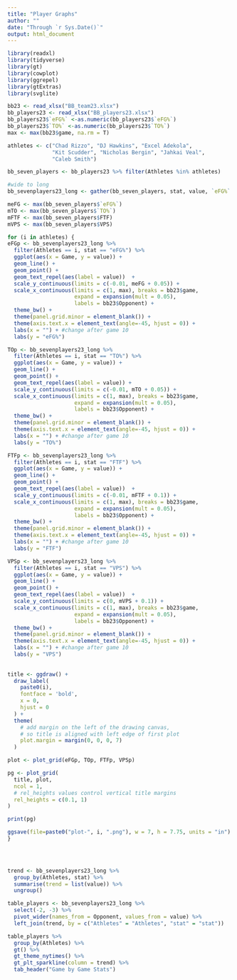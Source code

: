 ```yaml
---
title: "Player Graphs"
author: ""
date: "Through `r Sys.Date()`"
output: html_document
---
```


```r

library(readxl)
library(tidyverse)
library(gt)
library(cowplot)
library(ggrepel)
library(gtExtras)
library(svglite)

bb23 <- read_xlsx("BB_team23.xlsx")
bb_players23 <- read_xlsx("BB_players23.xlsx")
bb_players23$`eFG%` <-as.numeric(bb_players23$`eFG%`)
bb_players23$`TO%` <-as.numeric(bb_players23$`TO%`)
max <- max(bb23$game, na.rm = T)

athletes <- c("Chad Rizzo", "DJ Hawkins", "Excel Adekola",
              "Kit Scudder", "Nicholas Bergin", "Jahkai Veal", 
              "Caleb Smith")

bb_seven_players <- bb_players23 %>% filter(Athletes %in% athletes)

#wide to long
bb_sevenplayers23_long <- gather(bb_seven_players, stat, value, `eFG%`:VPS, factor_key=TRUE)
```

```r

meFG <- max(bb_seven_players$`eFG%`)
mTO <- max(bb_seven_players$`TO%`)
mFTF <- max(bb_seven_players$FTF)
mVPS <- max(bb_seven_players$VPS)

for (i in athletes) {
eFGp <- bb_sevenplayers23_long %>% 
  filter(Athletes == i, stat == "eFG%") %>% 
  ggplot(aes(x = Game, y = value)) + 
  geom_line() + 
  geom_point() +
  geom_text_repel(aes(label = value))  +
  scale_y_continuous(limits = c(-0.01, meFG + 0.05)) +
  scale_x_continuous(limits = c(1, max), breaks = bb23$game, 
                     expand = expansion(mult = 0.05), 
                     labels = bb23$Opponent) +
  theme_bw() +
  theme(panel.grid.minor = element_blank()) +
  theme(axis.text.x = element_text(angle=-45, hjust = 0)) + 
  labs(x = "") + #change after game 10
  labs(y = "eFG%")

TOp <- bb_sevenplayers23_long %>% 
  filter(Athletes == i, stat == "TO%") %>% 
  ggplot(aes(x = Game, y = value)) + 
  geom_line() + 
  geom_point() +
  geom_text_repel(aes(label = value)) +
  scale_y_continuous(limits = c(-0.01, mTO + 0.05)) +
  scale_x_continuous(limits = c(1, max), breaks = bb23$game, 
                     expand = expansion(mult = 0.05), 
                     labels = bb23$Opponent) +
  theme_bw() +
  theme(panel.grid.minor = element_blank()) +
  theme(axis.text.x = element_text(angle=-45, hjust = 0)) + 
  labs(x = "") + #change after game 10
  labs(y = "TO%")

FTFp <- bb_sevenplayers23_long %>% 
  filter(Athletes == i, stat == "FTF") %>% 
  ggplot(aes(x = Game, y = value)) + 
  geom_line() + 
  geom_point() +
  geom_text_repel(aes(label = value))  +
  scale_y_continuous(limits = c(-0.01, mFTF + 0.1)) +
  scale_x_continuous(limits = c(1, max), breaks = bb23$game, 
                     expand = expansion(mult = 0.05), 
                     labels = bb23$Opponent) +
  theme_bw() +
  theme(panel.grid.minor = element_blank()) +
  theme(axis.text.x = element_text(angle=-45, hjust = 0)) + 
  labs(x = "") + #change after game 10
  labs(y = "FTF")

VPSp <- bb_sevenplayers23_long %>% 
  filter(Athletes == i, stat == "VPS") %>% 
  ggplot(aes(x = Game, y = value)) + 
  geom_line() + 
  geom_point() +
  geom_text_repel(aes(label = value))  +
  scale_y_continuous(limits = c(0, mVPS + 0.1)) +
  scale_x_continuous(limits = c(1, max), breaks = bb23$game, 
                     expand = expansion(mult = 0.05), 
                     labels = bb23$Opponent) +
  theme_bw() +
  theme(panel.grid.minor = element_blank()) +
  theme(axis.text.x = element_text(angle=-45, hjust = 0)) + 
  labs(x = "") + #change after game 10
  labs(y = "VPS")
  
 
title <- ggdraw() + 
  draw_label(
    paste0(i),
    fontface = 'bold',
    x = 0,
    hjust = 0
  ) +
  theme(
    # add margin on the left of the drawing canvas,
    # so title is aligned with left edge of first plot
    plot.margin = margin(0, 0, 0, 7)
  )  

plot <- plot_grid(eFGp, TOp, FTFp, VPSp)

pg <- plot_grid(
  title, plot,
  ncol = 1,
  # rel_heights values control vertical title margins
  rel_heights = c(0.1, 1)
)

print(pg)

ggsave(file=paste0("plot-", i, ".png"), w = 7, h = 7.75, units = "in")
}


  


```

```r


trend <- bb_sevenplayers23_long %>% 
  group_by(Athletes, stat) %>% 
  summarise(trend = list(value)) %>% 
  ungroup()

table_players <- bb_sevenplayers23_long %>% 
  select(-2, -3) %>% 
  pivot_wider(names_from = Opponent, values_from = value) %>% 
  left_join(trend, by = c("Athletes" = "Athletes", "stat" = "stat"))

table_players %>%   
  group_by(Athletes) %>% 
  gt() %>% 
  gt_theme_nytimes() %>% 
  gt_plt_sparkline(column = trend) %>% 
  tab_header("Game by Game Stats")


```

